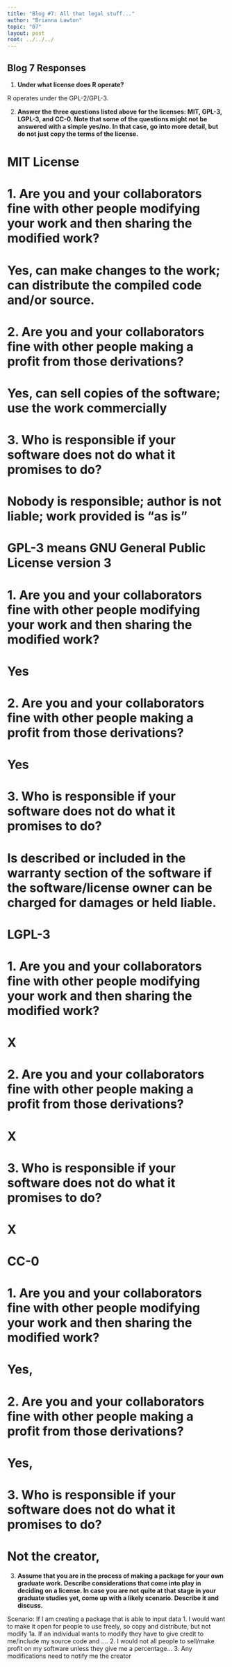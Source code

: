 ```yaml
---
title: "Blog #7: All that legal stuff..."
author: "Brianna Lawton"
topic: "07"
layout: post
root: ../../../
---
```


## Blog 7 Responses

1. **Under what license does R operate?**

R operates under the GPL-2/GPL-3.

2. **Answer the three questions listed above for the licenses: MIT, GPL-3,  LGPL-3, and CC-0. Note that some of the questions might not be answered with a simple yes/no. In that case, go into more detail, but do not just copy the terms of the license.**

# MIT License
# 1. Are you and your collaborators fine with other people modifying your work and then sharing the modified work?
# Yes, can make changes to the work; can distribute the compiled code and/or source.

# 2. Are you and your collaborators fine with other people making a profit from those derivations?
# Yes, can sell copies of the software; use the work commercially

# 3. Who is responsible if your software does not do what it promises to do?
# Nobody is responsible; author is not liable; work provided is "as is"

# GPL-3  means GNU General Public License version 3
# 1. Are you and your collaborators fine with other people modifying your work and then sharing the modified work?
# Yes

# 2. Are you and your collaborators fine with other people making a profit from those derivations?
# Yes

# 3. Who is responsible if your software does not do what it promises to do?
# Is described or included in the warranty section of the software if the software/license owner can be charged for damages or held liable. 

# LGPL-3 
# 1. Are you and your collaborators fine with other people modifying your work and then sharing the modified work?
# X

# 2. Are you and your collaborators fine with other people making a profit from those derivations?
# X

# 3. Who is responsible if your software does not do what it promises to do?
#  X

# CC-0
# 1. Are you and your collaborators fine with other people modifying your work and then sharing the modified work?
# Yes,

# 2. Are you and your collaborators fine with other people making a profit from those derivations?
# Yes,

# 3. Who is responsible if your software does not do what it promises to do?
#  Not the creator,  
  

3. **Assume that you are in the process of making a package for your own graduate work. Describe considerations that come into play in deciding on a license. In case you are not quite at that stage in your graduate studies yet, come up with a likely scenario. Describe it and discuss.**

Scenario:
If I am creating a package that is able to input data 
1. I would want to make it open for people to use freely, so copy and distribute, but not modify
1a. If an individual wants to modify they have to give credit to me/include my source code and ....
2. I would not all people to sell/make profit on my software unless they give me a percentage...
3. Any modifications need to notify me the creator